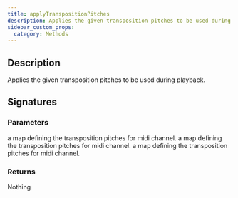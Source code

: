 ```yaml
---
title: applyTranspositionPitches
description: Applies the given transposition pitches to be used during playback.
sidebar_custom_props:
  category: Methods
---
```




## Description
Applies the given transposition pitches to be used during playback. 

## Signatures

<TypeTable>
    <TypeRow type="js" name="applyTranspositionPitches(transpositionPitches: Map<number, number>): void;" />
    <TypeRow type="net" name="void ApplyTranspositionPitches(Map<double, double> transpositionPitches)" />
    <TypeRow type="android" name="fun applyTranspositionPitches(transpositionPitches: Map<Double, Double>): Unit" />
</TypeTable>

### Parameters 

<ParameterTable>
    <ParameterRow platform="js" name="transpositionPitches" type="Map">
        a map defining the transposition pitches for midi channel.
    </ParameterRow>
    <ParameterRow platform="net" name="transpositionPitches" type="Map<double, double>">
        a map defining the transposition pitches for midi channel.
    </ParameterRow>
    <ParameterRow platform="android" name="transpositionPitches" type="Map<Double, Double>">
        a map defining the transposition pitches for midi channel.
    </ParameterRow>
</ParameterTable>

### Returns 
Nothing 
